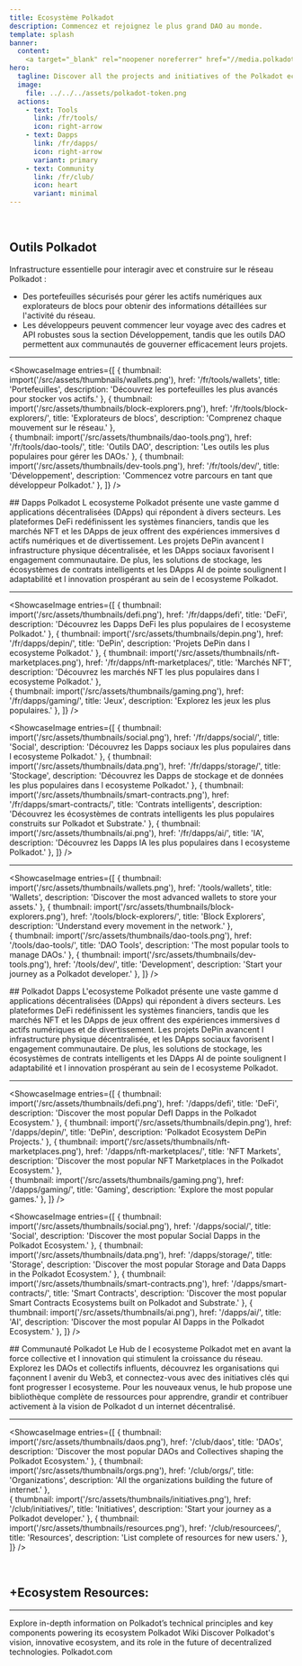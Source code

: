 ```yaml
---
title: Ecosystème Polkadot
description: Commencez et rejoignez le plus grand DAO au monde.
template: splash
banner:
  content: 
    <a target="_blank" rel="noopener noreferrer" href="//media.polkadotecosystem.com/events/sub0/ ">Sub0 Reset Highlights</a>
hero:
  tagline: Discover all the projects and initiatives of the Polkadot ecosystem in an organized and intuitive way.
  image:
    file: ../../../assets/polkadot-token.png
  actions:
    - text: Tools
      link: /fr/tools/
      icon: right-arrow
    - text: Dapps
      link: /fr/dapps/
      icon: right-arrow
      variant: primary
    - text: Community
      link: /fr/club/
      icon: heart
      variant: minimal
---
```



<Hero2 />
<Stats />
&nbsp;
&nbsp;

<a id="explore"></a>
<Tabs>
  <TabItem label="Outils">
  
## Outils Polkadot
Infrastructure essentielle pour interagir avec et construire sur le réseau Polkadot : 
- Des portefeuilles sécurisés pour gérer les actifs numériques aux explorateurs de blocs pour obtenir des informations détaillées sur l'activité du réseau. 
- Les développeurs peuvent commencer leur voyage avec des cadres et API robustes sous la section Développement, tandis que les outils DAO permettent aux communautés de gouverner efficacement leurs projets.   

----------------
<ShowcaseImage
  entries={[
        {
      thumbnail: import('/src/assets/thumbnails/wallets.png'),
      href: '/fr/tools/wallets',
      title: 'Portefeuilles',
      description: 'Découvrez les portefeuilles les plus avancés pour stocker vos actifs.'
    },
                     {
      thumbnail: import('/src/assets/thumbnails/block-explorers.png'),
      href: '/fr/tools/block-explorers/',
      title: 'Explorateurs de blocs',
      description: 'Comprenez chaque mouvement sur le réseau.'
      },  
          {
      thumbnail: import('/src/assets/thumbnails/dao-tools.png'),
      href: '/fr/tools/dao-tools/',
      title: 'Outils DAO',
      description: 'Les outils les plus populaires pour gérer les DAOs.'
      },
    {
      thumbnail: import('/src/assets/thumbnails/dev-tools.png'),
      href: '/fr/tools/dev/',
      title: 'Développement',
      description: 'Commencez votre parcours en tant que développeur Polkadot.'
      },
  ]}
/>  
  </TabItem>

  <TabItem label="Dapps">
  ## Dapps Polkadot
L ecosysteme Polkadot présente une vaste gamme d applications décentralisées (DApps) 
qui répondent à divers secteurs. Les plateformes DeFi redéfinissent les systèmes financiers, 
tandis que les marchés NFT et les DApps de jeux offrent des expériences immersives d actifs numériques et de divertissement. 
Les projets DePin avancent l infrastructure physique décentralisée, et les DApps sociaux favorisent l engagement communautaire. 
De plus, les solutions de stockage, les écosystèmes de contrats intelligents et les DApps AI de pointe soulignent l adaptabilité et 
l innovation prospérant au sein de l ecosysteme Polkadot.

----------------
<ShowcaseImage
  entries={[
        {
      thumbnail: import('/src/assets/thumbnails/defi.png'),
      href: '/fr/dapps/defi',
      title: 'DeFi',
      description: 'Découvrez les Dapps DeFi les plus populaires de l ecosysteme Polkadot.'
    },
        {
      thumbnail: import('/src/assets/thumbnails/depin.png'),
      href: '/fr/dapps/depin/',
      title: 'DePin',
      description: 'Projets DePin dans l ecosysteme Polkadot.'
      },
                     {
      thumbnail: import('/src/assets/thumbnails/nft-marketplaces.png'),
      href: '/fr/dapps/nft-marketplaces/',
      title: 'Marchés NFT',
      description: 'Découvrez les marchés NFT les plus populaires dans l ecosysteme Polkadot.'
      },  
    {
      thumbnail: import('/src/assets/thumbnails/gaming.png'),
      href: '/fr/dapps/gaming/',
      title: 'Jeux',
      description: 'Explorez les jeux les plus populaires.'
      },
  ]}
/>
&nbsp;

<ShowcaseImage
entries={[
 {
      thumbnail: import('/src/assets/thumbnails/social.png'),
      href: '/fr/dapps/social/',
      title: 'Social',
      description: 'Découvrez les Dapps sociaux les plus populaires dans l ecosysteme Polkadot.'
      }, 
    {
      thumbnail: import('/src/assets/thumbnails/data.png'),
      href: '/fr/dapps/storage/',
      title: 'Stockage',
      description: 'Découvrez les Dapps de stockage et de données les plus populaires dans l ecosysteme Polkadot.'
      },
    {
      thumbnail: import('/src/assets/thumbnails/smart-contracts.png'),
      href: '/fr/dapps/smart-contracts/',
      title: 'Contrats intelligents',
      description: 'Découvrez les écosystèmes de contrats intelligents les plus populaires construits sur Polkadot et Substrate.'
      },
    {
      thumbnail: import('/src/assets/thumbnails/ai.png'),
      href: '/fr/dapps/ai/',
      title: 'IA',
      description: 'Découvrez les Dapps IA les plus populaires dans l ecosysteme Polkadot.'
      },
]}
/>
  </TabItem>

  <TabItem label="Communauté">






----------------
<ShowcaseImage
  entries={[
        {
      thumbnail: import('/src/assets/thumbnails/wallets.png'),
      href: '/tools/wallets',
      title: 'Wallets',
      description: 'Discover the most advanced wallets to store your assets.'
    },
                     {
      thumbnail: import('/src/assets/thumbnails/block-explorers.png'),
      href: '/tools/block-explorers/',
      title: 'Block Explorers',
      description: 'Understand every movement in the network.'
      },  
          {
      thumbnail: import('/src/assets/thumbnails/dao-tools.png'),
      href: '/tools/dao-tools/',
      title: 'DAO Tools',
      description: 'The most popular tools to manage DAOs.'
      },
    {
      thumbnail: import('/src/assets/thumbnails/dev-tools.png'),
      href: '/tools/dev/',
      title: 'Development',
      description: 'Start your journey as a Polkadot developer.'
      },
  ]}
/>  
  </TabItem>

  <TabItem label="Dapps">
  ## Polkadot Dapps
L'ecosysteme Polkadot présente une vaste gamme d applications décentralisées (DApps) 
qui répondent à divers secteurs. Les plateformes DeFi redéfinissent les systèmes financiers, 
tandis que les marchés NFT et les DApps de jeux offrent des expériences immersives d actifs numériques et de divertissement. 
Les projets DePin avancent l infrastructure physique décentralisée, et les DApps sociaux favorisent l engagement communautaire. 
De plus, les solutions de stockage, les écosystèmes de contrats intelligents et les DApps AI de pointe soulignent l adaptabilité et 
l innovation prospérant au sein de l ecosysteme Polkadot.

----------------
<ShowcaseImage
  entries={[
        {
      thumbnail: import('/src/assets/thumbnails/defi.png'),
      href: '/dapps/defi',
      title: 'DeFi',
      description: 'Discover the most popular DefI Dapps in the Polkadot Ecosystem.'
    },
        {
      thumbnail: import('/src/assets/thumbnails/depin.png'),
      href: '/dapps/depin/',
      title: 'DePin',
      description: 'Polkadot Ecosystem DePin Projects.'
      },
                     {
      thumbnail: import('/src/assets/thumbnails/nft-marketplaces.png'),
      href: '/dapps/nft-marketplaces/',
      title: 'NFT Markets',
      description: 'Discover the most popular NFT Marketplaces in the Polkadot Ecosystem.'
      },  
    {
      thumbnail: import('/src/assets/thumbnails/gaming.png'),
      href: '/dapps/gaming/',
      title: 'Gaming',
      description: 'Explore the most popular games.'
      },
  ]}
/>
&nbsp;

<ShowcaseImage
entries={[
 {
      thumbnail: import('/src/assets/thumbnails/social.png'),
      href: '/dapps/social/',
      title: 'Social',
      description: 'Discover the most popular Social Dapps in the Polkadot Ecosystem.'
      }, 
    {
      thumbnail: import('/src/assets/thumbnails/data.png'),
      href: '/dapps/storage/',
      title: 'Storage',
      description: 'Discover the most popular Storage and Data Dapps in the Polkadot Ecosystem.'
      },
    {
      thumbnail: import('/src/assets/thumbnails/smart-contracts.png'),
      href: '/dapps/smart-contracts/',
      title: 'Smart Contracts',
      description: 'Discover the most popular Smart Contracts Ecosystems built on Polkadot and Substrate.'
      },
    {
      thumbnail: import('/src/assets/thumbnails/ai.png'),
      href: '/dapps/ai/',
      title: 'AI',
      description: 'Discover the most popular AI Dapps in the Polkadot Ecosystem.'
      },
]}
/>
  </TabItem>

  <TabItem label="Community">
  ## Communauté Polkadot
Le Hub de l ecosysteme Polkadot met en avant la force collective et l innovation qui stimulent la croissance du réseau. 
Explorez les DAOs et collectifs influents, découvrez les organisations qui façonnent l avenir du Web3, 
et connectez-vous avec des initiatives clés qui font progresser l ecosysteme. 
Pour les nouveaux venus, le hub propose une bibliothèque complète de ressources pour apprendre, grandir et contribuer activement à 
la vision de Polkadot d un internet décentralisé.

----------------
<ShowcaseImage
  entries={[
        {
      thumbnail: import('/src/assets/thumbnails/daos.png'),
      href: '/club/daos',
      title: 'DAOs',
      description: 'Discover the most popular DAOs and Collectives shaping the Polkadot Ecosystem.'
    },
                     {
      thumbnail: import('/src/assets/thumbnails/orgs.png'),
      href: '/club/orgs/',
      title: 'Organizations',
      description: 'All the organizations building the future of internet.'
      },  
    {
      thumbnail: import('/src/assets/thumbnails/initiatives.png'),
      href: '/club/initiatives/',
      title: 'Initiatives',
      description: 'Start your journey as a Polkadot developer.'
      },
          {
      thumbnail: import('/src/assets/thumbnails/resources.png'),
      href: '/club/resourcees/',
      title: 'Resources',
      description: 'List complete of resources for new users.'
      },
  ]}
/>
  </TabItem>
</Tabs>

&nbsp;

<a id="listproject"></a>

## +Ecosystem Resources:
-------------
<CardGrid>
  <Card title="Polkadot Wiki" icon="open-book">
    Explore in-depth information on Polkadot’s technical principles and key components powering its ecosystem
    <LinkButton href="https://wiki.polkadot.network" variant="secondary" icon="external" iconPlacement="start">Polkadot Wiki</LinkButton>
  </Card>

  <Card title="Polkadot Website" icon="information">
    Discover Polkadot's vision, innovative ecosystem, and its role in the future of decentralized technologies.    
    <LinkButton href="https://polkadot.com/" variant="secondary" icon="external" iconPlacement="start">Polkadot.com</LinkButton>
  </Card>
</ CardGrid>


